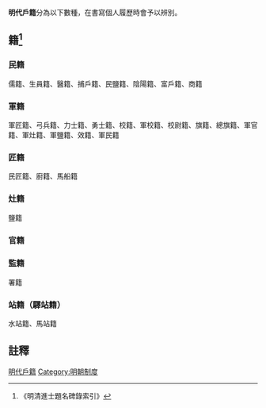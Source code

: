 {{Dead end|time=2016-12-16T13:03:41+00:00}}
'''明代戶籍'''分為以下數種，在書寫個人履歷時會予以辨別。

== 籍<ref>《明清進士題名碑錄索引》</ref>==
=== 民籍 ===
儒籍、生員籍、醫籍、捕戶籍、民鹽籍、陰陽籍、富戶籍、商籍
=== 軍籍 ===
軍匠籍、弓兵籍、力士籍、勇士籍、校籍、軍校籍、校尉籍、旗籍、總旗籍、軍官籍、軍灶籍、軍鹽籍、效籍、軍民籍
=== 匠籍 ===
民匠籍、廚籍、馬船籍
=== 灶籍 ===
鹽籍
=== 官籍 ===
=== 監籍 ===
署籍
=== 站籍（驛站籍） ===
水站籍、馬站籍

==註釋==
{{reflist}}

{{明朝小作品}}
[[Category:明代戶籍|]]
[[Category:明朝制度|Category:明朝制度]]